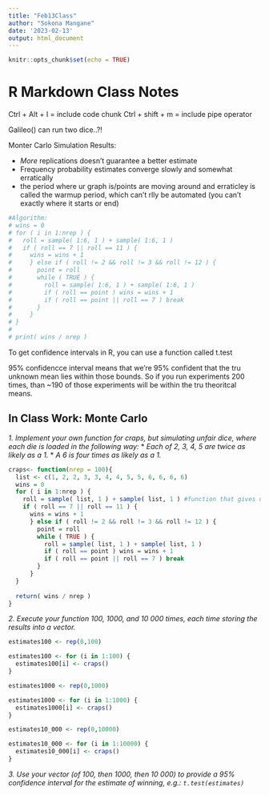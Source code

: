 ```yaml
---
title: "Feb13Class"
author: "Sokona Mangane"
date: '2023-02-13'
output: html_document
---
```


```r
knitr::opts_chunk$set(echo = TRUE)
```

# R Markdown Class Notes

Ctrl + Alt + I = include code chunk
Ctrl + shift + m = include pipe operator

Galileo() can run two dice..?!

Monter Carlo Simulation Results:


* *More* replications doesn't guarantee a better estimate
* Frequency probability estimates converge slowly and somewhat erratically
* the period where ur graph is/points are moving around and erraticley is called the warmup period, which can't rlly be automated (you can't exactly where it starts or end)


```r
#Algorithm:
# wins = 0
# for ( i in 1:nrep ) {
#   roll = sample( 1:6, 1 ) + sample( 1:6, 1 )
#   if ( roll == 7 || roll == 11 ) {
#     wins = wins + 1
#     } else if ( roll != 2 && roll != 3 && roll != 12 ) {
#       point = roll
#       while ( TRUE ) {
#         roll = sample( 1:6, 1 ) + sample( 1:6, 1 )
#         if ( roll == point ) wins = wins + 1
#         if ( roll == point || roll == 7 ) break
#       }
#     }
# }
# 
# print( wins / nrep )
```

To get confidence intervals in R, you can use a function called t.test

95% confidencce interval means that we're 95% confident that the tru unknown mean lies within those bounds. So if you run experiments 200 times, than ~190  of those experiments will be within the tru theoritcal means. 

## In Class Work: Monte Carlo

*1. Implement your own function for craps, but simulating unfair dice, where each die is loaded in the following way:*
* *Each of 2, 3, 4, 5 are twice as likely as a 1.*
* *A 6 is four times as likely as a 1.*

```r

craps<- function(nrep = 100){
  list <- c(1, 2, 2, 3, 3, 4, 4, 5, 5, 6, 6, 6, 6)
  wins = 0
  for ( i in 1:nrep ) {
    roll = sample( list, 1 ) + sample( list, 1 ) #function that gives us a random die that 's loaded
    if ( roll == 7 || roll == 11 ) {
      wins = wins + 1
      } else if ( roll != 2 && roll != 3 && roll != 12 ) {
        point = roll
        while ( TRUE ) {
          roll = sample( list, 1 ) + sample( list, 1 )
          if ( roll == point ) wins = wins + 1
          if ( roll == point || roll == 7 ) break
        }
      }
  }
  
  return( wins / nrep )
}

```

*2. Execute your function 100, 1000, and 10 000 times, each time storing the results into a vector.*

```r

estimates100 <- rep(0,100)

estimates100 <- for (i in 1:100) {
  estimates100[i] <- craps()
}

estimates1000 <- rep(0,1000)

estimates1000 <- for (i in 1:1000) {
  estimates1000[i] <- craps()
}

estimates10_000 <- rep(0,10000)

estimates10_000 <- for (i in 1:10000) {
  estimates10_000[i] <- craps()
}

```

*3. Use your vector (of 100, then 1000, then 10 000) to provide a 95% confidence interval for the estimate of winning, e.g.: `t.test(estimates)`*

